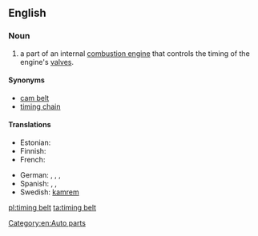 ==English==
{{wikipedia}}
===Noun===
{{en-noun}}

#a part of an internal [[combustion engine]] that controls the timing of the engine's [[valve]]s.

====Synonyms====
*[[cam belt]]
*[[timing chain]]

====Translations====
{{trans-top|a part of an internal combustion engine}}
* Estonian: {{t-|et|hammasrihm}}
* Finnish: {{t-|fi|jakohihna}}
* French: {{t-|fr|courroie de distribution|f}}
{{trans-mid}}
* German: {{t|de|Steuerkette|f}} {{gloss|chain}}, {{t|de|Zahnriemen|m}} {{gloss|belt}}, {{t|de|Synchronriemen|m}} {{gloss|belt}}, {{t|de|Steuerriemen|m}} {{gloss|belt}}
* Spanish: {{t|es|correa de distribución|f}}, {{t|es|banda de distribución|f}}, {{t|es|banda dentada|f}}
* Swedish: [[kamrem]]
{{trans-bottom}}

[[Category:en:Auto parts]]

[[pl:timing belt]]
[[ta:timing belt]]